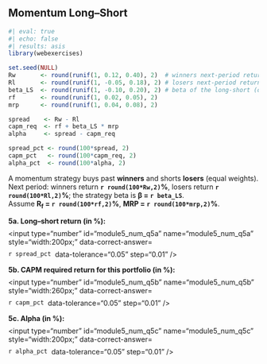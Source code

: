 ## Momentum Long–Short


```r
#| eval: true
#| echo: false
#| results: asis
library(webexercises)

set.seed(NULL)
Rw       <- round(runif(1, 0.12, 0.40), 2)  # winners next-period return (decimal)
Rl       <- round(runif(1, -0.05, 0.18), 2) # losers next-period return (decimal)
beta_LS  <- round(runif(1, -0.10, 0.20), 2) # beta of the long-short (often near zero)
rf       <- round(runif(1, 0.02, 0.05), 2)
mrp      <- round(runif(1, 0.04, 0.08), 2)

spread    <- Rw - Rl
capm_req  <- rf + beta_LS * mrp
alpha     <- spread - capm_req

spread_pct <- round(100*spread, 2)
capm_pct   <- round(100*capm_req, 2)
alpha_pct  <- round(100*alpha, 2)
```

A momentum strategy buys past **winners** and shorts **losers** (equal weights). Next period: winners return **`r round(100*Rw,2)`%**, losers return **`r round(100*Rl,2)`%**; the strategy beta is **β = `r beta_LS`**.  
Assume **R<sub>f</sub> = `r round(100*rf,2)`%**, **MRP = `r round(100*mrp,2)`%**.

::: {.question-block}
<form onsubmit="event.preventDefault();" style="display:flex; gap:8px; align-items:center; flex-wrap:wrap;">
  <label for="module5_num_q5a"><strong>5a. Long–short return (in %):</strong></label>
  <input type="number" id="module5_num_q5a" name="module5_num_q5a" style="width:200px;"
         data-correct-answer=`r spread_pct` data-tolerance="0.05" step="0.01" />
</form>

<div id="feedback-module5_num_q5a" class="feedback" data-status="" style="display:none;">
✅ <strong>Long–short return</strong><br>
Spread = E[R]<sub>winners</sub> − E[R]<sub>losers</sub> = `r round(100*Rw,2)`% − `r round(100*Rl,2)`% =
<strong>`r spread_pct`%</strong>.
</div>
:::

::: {.question-block}
<form onsubmit="event.preventDefault();" style="display:flex; gap:8px; align-items:center; flex-wrap:wrap;">
  <label for="module5_num_q5b"><strong>5b. CAPM required return for this portfolio (in %):</strong></label>
  <input type="number" id="module5_num_q5b" name="module5_num_q5b" style="width:260px;"
         data-correct-answer=`r capm_pct` data-tolerance="0.05" step="0.01" />
</form>

<div id="feedback-module5_num_q5b" class="feedback" data-status="" style="display:none;">
✅ <strong>CAPM required return</strong><br>
E[R]<sub>CAPM</sub> = R<sub>f</sub> + β × MRP = `r round(100*rf,2)`% + (`r beta_LS`) × `r round(100*mrp,2)`% =
<strong>`r capm_pct`%</strong>.  
When β is near zero, CAPM says the expected long–short return should be close to the risk‑free rate.
</div>
:::

::: {.question-block}
<form onsubmit="event.preventDefault();" style="display:flex; gap:8px; align-items:center; flex-wrap:wrap;">
  <label for="module5_num_q5c"><strong>5c. Alpha (in %):</strong></label>
  <input type="number" id="module5_num_q5c" name="module5_num_q5c" style="width:200px;"
         data-correct-answer=`r alpha_pct` data-tolerance="0.05" step="0.01" />
</form>

<div id="feedback-module5_num_q5c" class="feedback" data-status="" style="display:none;">
✅ <strong>Alpha</strong><br>
α = Realized long–short return − CAPM required = `r spread_pct`% − `r capm_pct`% =
<strong>`r alpha_pct`%</strong>.<br>
If α &gt; 0 with β ≈ 0, momentum delivers returns not explained by market β → evidence of a factor or behavioral effect.
</div>
:::
